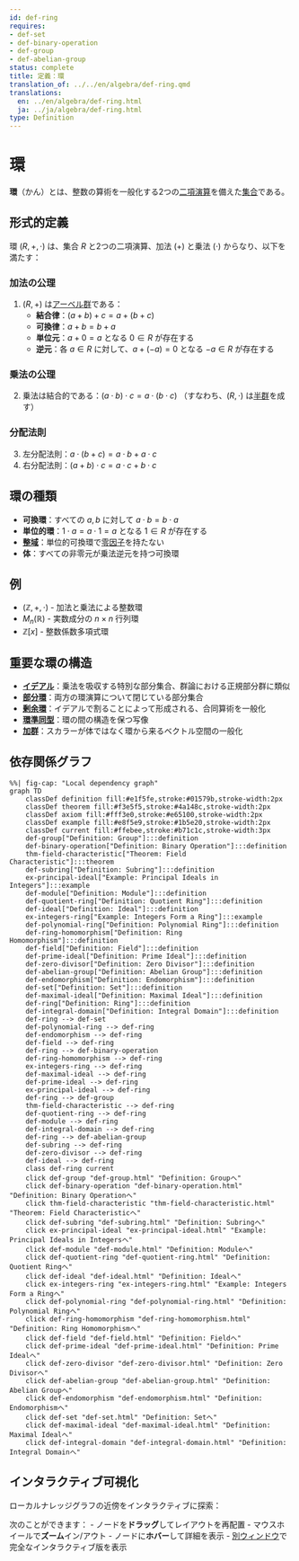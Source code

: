 ```yaml
---
id: def-ring
requires:
- def-set
- def-binary-operation
- def-group
- def-abelian-group
status: complete
title: 定義：環
translation_of: ../../en/algebra/def-ring.qmd
translations:
  en: ../en/algebra/def-ring.html
  ja: ../ja/algebra/def-ring.html
type: Definition
---
```


# 環 {#def-ring}

**環**（かん）とは、整数の算術を一般化する2つの[二項演算](def-binary-operation.qmd)を備えた[集合](../logic-set-theory/def-set.qmd)である。

## 形式的定義

環 $(R, +, \cdot)$ は、集合 $R$ と2つの二項演算、加法 $(+)$ と乗法 $(\cdot)$ からなり、以下を満たす：

### 加法の公理
1. $(R, +)$ は[アーベル群](def-abelian-group.qmd)である：
   - **結合律**：$(a + b) + c = a + (b + c)$
   - **可換律**：$a + b = b + a$
   - **単位元**：$a + 0 = a$ となる $0 \in R$ が存在する
   - **逆元**：各 $a \in R$ に対して、$a + (-a) = 0$ となる $-a \in R$ が存在する

### 乗法の公理
2. 乗法は結合的である：$(a \cdot b) \cdot c = a \cdot (b \cdot c)$
   （すなわち、$(R, \cdot)$ は[半群](def-semigroup.qmd)を成す）

### 分配法則
3. 左分配法則：$a \cdot (b + c) = a \cdot b + a \cdot c$
4. 右分配法則：$(a + b) \cdot c = a \cdot c + b \cdot c$

## 環の種類

- **可換環**：すべての $a, b$ に対して $a \cdot b = b \cdot a$
- **単位的環**：$1 \cdot a = a \cdot 1 = a$ となる $1 \in R$ が存在する
- **[整域](def-integral-domain.qmd)**：単位的可換環で[零因子](def-zero-divisor.qmd)を持たない
- **体**：すべての非零元が乗法逆元を持つ可換環

## 例

- $(\mathbb{Z}, +, \cdot)$ - 加法と乗法による整数環
- $M_n(\mathbb{R})$ - 実数成分の $n \times n$ 行列環
- $\mathbb{Z}[x]$ - 整数係数多項式環

## 重要な環の構造

- **[イデアル](def-ideal.qmd)**：乗法を吸収する特別な部分集合、群論における正規部分群に類似
- **[部分環](def-subring.qmd)**：両方の環演算について閉じている部分集合
- **[剰余環](def-quotient-ring.qmd)**：イデアルで割ることによって形成される、合同算術を一般化
- **[環準同型](def-ring-homomorphism.qmd)**：環の間の構造を保つ写像
- **[加群](def-module.qmd)**：スカラーが体ではなく環から来るベクトル空間の一般化

## 依存関係グラフ

```mermaid
%%| fig-cap: "Local dependency graph"
graph TD
    classDef definition fill:#e1f5fe,stroke:#01579b,stroke-width:2px
    classDef theorem fill:#f3e5f5,stroke:#4a148c,stroke-width:2px
    classDef axiom fill:#fff3e0,stroke:#e65100,stroke-width:2px
    classDef example fill:#e8f5e9,stroke:#1b5e20,stroke-width:2px
    classDef current fill:#ffebee,stroke:#b71c1c,stroke-width:3px
    def-group["Definition: Group"]:::definition
    def-binary-operation["Definition: Binary Operation"]:::definition
    thm-field-characteristic["Theorem: Field Characteristic"]:::theorem
    def-subring["Definition: Subring"]:::definition
    ex-principal-ideal["Example: Principal Ideals in Integers"]:::example
    def-module["Definition: Module"]:::definition
    def-quotient-ring["Definition: Quotient Ring"]:::definition
    def-ideal["Definition: Ideal"]:::definition
    ex-integers-ring["Example: Integers Form a Ring"]:::example
    def-polynomial-ring["Definition: Polynomial Ring"]:::definition
    def-ring-homomorphism["Definition: Ring Homomorphism"]:::definition
    def-field["Definition: Field"]:::definition
    def-prime-ideal["Definition: Prime Ideal"]:::definition
    def-zero-divisor["Definition: Zero Divisor"]:::definition
    def-abelian-group["Definition: Abelian Group"]:::definition
    def-endomorphism["Definition: Endomorphism"]:::definition
    def-set["Definition: Set"]:::definition
    def-maximal-ideal["Definition: Maximal Ideal"]:::definition
    def-ring["Definition: Ring"]:::definition
    def-integral-domain["Definition: Integral Domain"]:::definition
    def-ring --> def-set
    def-polynomial-ring --> def-ring
    def-endomorphism --> def-ring
    def-field --> def-ring
    def-ring --> def-binary-operation
    def-ring-homomorphism --> def-ring
    ex-integers-ring --> def-ring
    def-maximal-ideal --> def-ring
    def-prime-ideal --> def-ring
    ex-principal-ideal --> def-ring
    def-ring --> def-group
    thm-field-characteristic --> def-ring
    def-quotient-ring --> def-ring
    def-module --> def-ring
    def-integral-domain --> def-ring
    def-ring --> def-abelian-group
    def-subring --> def-ring
    def-zero-divisor --> def-ring
    def-ideal --> def-ring
    class def-ring current
    click def-group "def-group.html" "Definition: Groupへ"
    click def-binary-operation "def-binary-operation.html" "Definition: Binary Operationへ"
    click thm-field-characteristic "thm-field-characteristic.html" "Theorem: Field Characteristicへ"
    click def-subring "def-subring.html" "Definition: Subringへ"
    click ex-principal-ideal "ex-principal-ideal.html" "Example: Principal Ideals in Integersへ"
    click def-module "def-module.html" "Definition: Moduleへ"
    click def-quotient-ring "def-quotient-ring.html" "Definition: Quotient Ringへ"
    click def-ideal "def-ideal.html" "Definition: Idealへ"
    click ex-integers-ring "ex-integers-ring.html" "Example: Integers Form a Ringへ"
    click def-polynomial-ring "def-polynomial-ring.html" "Definition: Polynomial Ringへ"
    click def-ring-homomorphism "def-ring-homomorphism.html" "Definition: Ring Homomorphismへ"
    click def-field "def-field.html" "Definition: Fieldへ"
    click def-prime-ideal "def-prime-ideal.html" "Definition: Prime Idealへ"
    click def-zero-divisor "def-zero-divisor.html" "Definition: Zero Divisorへ"
    click def-abelian-group "def-abelian-group.html" "Definition: Abelian Groupへ"
    click def-endomorphism "def-endomorphism.html" "Definition: Endomorphismへ"
    click def-set "def-set.html" "Definition: Setへ"
    click def-maximal-ideal "def-maximal-ideal.html" "Definition: Maximal Idealへ"
    click def-integral-domain "def-integral-domain.html" "Definition: Integral Domainへ"
```

## インタラクティブ可視化

ローカルナレッジグラフの近傍をインタラクティブに探索：

::: {.graph-viz data-id="def-ring" data-width="700" data-height="500"}
:::

次のことができます：
- ノードを**ドラッグ**してレイアウトを再配置
- マウスホイールで**ズーム**イン/アウト
- ノードに**ホバー**して詳細を表示
- [別ウィンドウ](../../output/interactive/def-ring.html){target="_blank"}で完全なインタラクティブ版を表示
